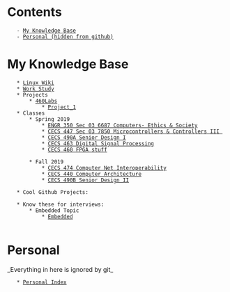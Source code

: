 = Contents =
    - [[#My Knowledge Base|My Knowledge Base]]
    - [[#Personal|Personal (hidden from github)]]

= My Knowledge Base =
    * [[Linux/index|Linux Wiki]]
    * [[Work_Study/index|Work Study]]
    * Projects
        * [[vfile:~/Development/460Labs|460Labs]]
            * [[vfile:~/Development/460Labs/Project_1|Project_1]]
    * Classes 
        * Spring 2019 
            * [[ENGR350/index|ENGR 350 Sec 03 6687 Computers- Ethics & Society]]
            * [[CECS447/index|CECS 447 Sec 03 7850 Microcontrollers & Controllers III ]]
            * [[CECS490A/index|CECS 490A            Senior Design I]]
            * [[CECS463/index|CECS 463             Digital Signal Processing]]
            * [[CECS 460/index|CECS 460             FPGA stuff]]
          
        * Fall 2019 
            * [[CECS 474|CECS 474             Computer Net Interoperability]]
            * [[CECS 440|CECS 440             Computer Architecture]]
            * [[CECS 490B|CECS 490B            Senior Design II]]
            
    * Cool Github Projects:
    
    * Know these for interviews:
        * Embedded Topic
            * [[Embedded]]
    
= Personal =
_Everything in here is ignored by git_
    * [[Personal/index|Personal Index]]
    
